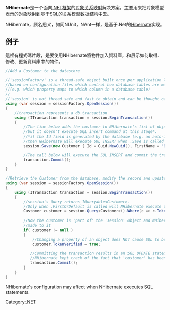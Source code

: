 {{Request translation|time=2012-06-12T11:19:53+00:00}}
{{unreferenced|time=2010-12-28T13:57:39+00:00}}
{{Infobox software
|log
|developer = 
|status = 
|latest release version = 4.0.3
|latest release date = {{release date|2015|01|20}}
|latest preview version =
|latest preview date =
|operating system = [[跨平台|跨平台]]
|platform = 
|programming language = [[C_Sharp|C Sharp]]
|genre =
|license = [[GNU宽通用公共许可证|GNU宽通用公共许可证]]
|website = http://nhibernate.info
|logo=[[File:NHibernate-logo.svg|250px]]
}}'''NHibernate'''是一个面向[[.NET框架|.NET框架]]的[[对象关系映射|对象关系映射]]解决方案。主要用来把对象模型表示的对象映射到基于SQL的关系模型数据结构中去。

NHibernate，顾名思义，如同NUnit，NAnt一样，是基于.Net的[[Hibernate|Hibernate]]实现。
[[Category:.NET|Category:.NET]]


== 例子 ==
這裡有程式碼片段，是要使用NHibernate將物件加入資料庫，和展示如何取得、修改、更新資料庫中的物件。
<syntaxhighlight lang="csharp">
//Add a Customer to the datastore

//'sessionFactory' is a thread-safe object built once per application lifetime (can take seconds to build)
//based on configuration files which control how database tables are mapped to C# objects
//(e.g. which property maps to which column in a database table)
//
//'session' is not thread safe and fast to obtain and can be thought of as a connection to the database
using (var session = sessionFactory.OpenSession()) 
{
    //transaction represents a db transaction
    using (ITransaction transaction = session.BeginTransaction()) 
    {
        //The line below adds the customer to NHibernate's list of objects to insert to the database
        //but it doesn't execute SQL insert command at this stage*.
        //*if the Id field is generated by the database (e.g. an auto-incremented number) 
        //then NHibernate will execute SQL INSERT when .Save is called  
        session.Save(new Customer { Id = Guid.NewGuid(), FirstName = "Boss", Age = 50 });

        //The call below will execute the SQL INSERT and commit the transaction
        transaction.Commit();
    }
}

//Retrieve the Customer from the database, modify the record and update the database
using (var session = sessionFactory.OpenSession())
{
    using (ITransaction transaction = session.BeginTransaction()) 
    {
        //session's Query returns IQueryable<Customer>.
        //Only when .FirstOrDefault is called will NHibernate execute the SQL query  
        Customer customer = session.Query<Customer>().Where(c => c.Token == token ).FirstOrDefault();
    
        //Now the customer is 'part of' the 'session' object and NHibernate keeps track of changes
        //made to it 
        if( customer != null ) 
        {
            //Changing a property of an object does NOT cause SQL to be executed
            customer.TokenVerified = true;
    
           //Committing the transaction results in an SQL UPDATE statement
           //NHibernate kept track of the fact that 'customer' has been changed since loading 
           transaction.Commit();
        }
    }
}

</syntaxhighlight>

NHibernate's configuration may affect when NHibernate executes SQL statements.